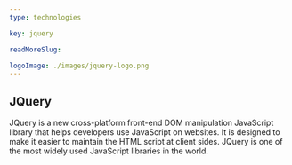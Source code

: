 ```yaml
---
type: technologies

key: jquery

readMoreSlug:

logoImage: ./images/jquery-logo.png
---
```


## JQuery
JQuery is a new cross-platform front-end DOM manipulation JavaScript library that helps developers use JavaScript on websites. It is designed to make it easier to maintain the HTML script at client sides. JQuery is one of the most widely used JavaScript libraries in the world.
